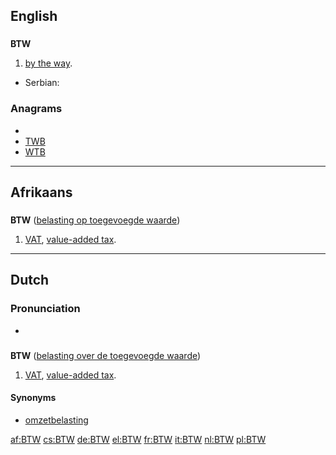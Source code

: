 {{also|btw}}
==English==

==={{initialism}}===
'''BTW'''

# {{Internet|text}} [[by the way]].

{{trans-top|[[by the way]]}}
* Serbian: {{t|sr|УБР|tr=UBR|sc=Cyrl}}
{{trans-bottom}}

===Anagrams===
* {{alphagram|btw}}
* [[TWB#English|TWB]]
* [[WTB#English|WTB]]


----

==Afrikaans==

==={{initialism|lang=af}}===
'''BTW''' ([[belasting op toegevoegde waarde]])

# [[VAT]], [[value-added tax]].

----

==Dutch==

===Pronunciation===
* {{audio|Nl-BTW.ogg|Audio}}

==={{initialism|lang=nl}}===
'''BTW''' ([[belasting over de toegevoegde waarde]])

# [[VAT]], [[value-added tax]].

====Synonyms====
* [[omzetbelasting]]

[[af:BTW]]
[[cs:BTW]]
[[de:BTW]]
[[el:BTW]]
[[fr:BTW]]
[[it:BTW]]
[[nl:BTW]]
[[pl:BTW]]